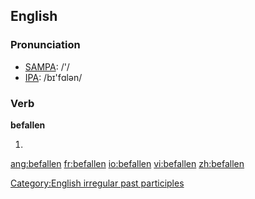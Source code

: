 ==English==

===Pronunciation===
*[[w:SAMPA|SAMPA]]: /'/
*[[w:IPA|IPA]]: /bɪ'fɑlən/

===Verb===
'''befallen'''
# {{past participle of|''[[befall]]''}}

<!--this belongs on the page for "befall"
===Translations===
*Dutch: [[ge]]-->

[[Category:English irregular past participles]]

[[ang:befallen]]
[[fr:befallen]]
[[io:befallen]]
[[vi:befallen]]
[[zh:befallen]]